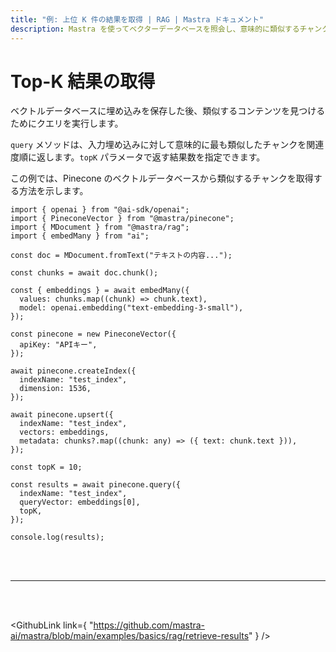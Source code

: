 ```yaml
---
title: "例: 上位 K 件の結果を取得 | RAG | Mastra ドキュメント"
description: Mastra を使ってベクターデータベースを照会し、意味的に類似するチャンクを取得する例。
---
```




# Top-K 結果の取得

ベクトルデータベースに埋め込みを保存した後、類似するコンテンツを見つけるためにクエリを実行します。

`query` メソッドは、入力埋め込みに対して意味的に最も類似したチャンクを関連度順に返します。`topK` パラメータで返す結果数を指定できます。

この例では、Pinecone のベクトルデータベースから類似するチャンクを取得する方法を示します。

```tsx copy
import { openai } from "@ai-sdk/openai";
import { PineconeVector } from "@mastra/pinecone";
import { MDocument } from "@mastra/rag";
import { embedMany } from "ai";

const doc = MDocument.fromText("テキストの内容...");

const chunks = await doc.chunk();

const { embeddings } = await embedMany({
  values: chunks.map((chunk) => chunk.text),
  model: openai.embedding("text-embedding-3-small"),
});

const pinecone = new PineconeVector({
  apiKey: "APIキー",
});

await pinecone.createIndex({
  indexName: "test_index",
  dimension: 1536,
});

await pinecone.upsert({
  indexName: "test_index",
  vectors: embeddings,
  metadata: chunks?.map((chunk: any) => ({ text: chunk.text })),
});

const topK = 10;

const results = await pinecone.query({
  indexName: "test_index",
  queryVector: embeddings[0],
  topK,
});

console.log(results);
```

<br />

<br />

<hr className="dark:border-[#404040] border-gray-300" />

<br />

<br />

<GithubLink
  link={
"https://github.com/mastra-ai/mastra/blob/main/examples/basics/rag/retrieve-results"
}
/>
